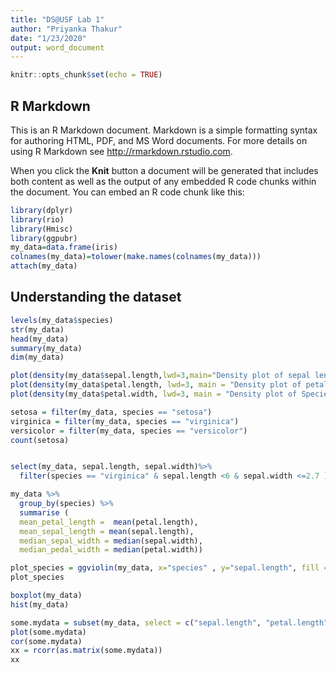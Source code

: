 ---
title: "DS@USF Lab 1"
author: "Priyanka Thakur"
date: "1/23/2020"
output: word_document
---

```{r setup, include=FALSE}
knitr::opts_chunk$set(echo = TRUE)
```

## R Markdown

This is an R Markdown document. Markdown is a simple formatting syntax for authoring HTML, PDF, and MS Word documents. For more details on using R Markdown see <http://rmarkdown.rstudio.com>.

When you click the **Knit** button a document will be generated that includes both content as well as the output of any embedded R code chunks within the document. You can embed an R code chunk like this:

```{r cars}
library(dplyr)
library(rio)
library(Hmisc)
library(ggpubr)
my_data=data.frame(iris)
colnames(my_data)=tolower(make.names(colnames(my_data)))
attach(my_data)

```

## Understanding the dataset



```{r}
levels(my_data$species)
str(my_data)
head(my_data)
summary(my_data)
dim(my_data)

```

```{r}
plot(density(my_data$sepal.length,lwd=3,main="Density plot of sepal length"))
plot(density(my_data$petal.length, lwd=3, main = "Density plot of petal length"))
plot(density(my_data$petal.width, lwd=3, main = "Density plot of Species"))
```

```{r}
setosa = filter(my_data, species == "setosa")
virginica = filter(my_data, species == "virginica")
versicolor = filter(my_data, species == "versicolor")
count(setosa)


select(my_data, sepal.length, sepal.width)%>%
  filter(species == "virginica" & sepal.length <6 & sepal.width <=2.7 )
```
```{r}
my_data %>%
  group_by(species) %>%
  summarise (
  mean_petal_length =  mean(petal.length),
  mean_sepal_length = mean(sepal.length),
  median_sepal_width = median(sepal.width),
  median_pedal_width = median(petal.width))
```

```{r}
plot_species = ggviolin(my_data, x="species" , y="sepal.length", fill = "species", palette = c("#00AFBB", "#E7B800", "#FC4E07"), add = "boxplot" , add.params = list(fill='white'))
plot_species
```

```{r}
boxplot(my_data)
hist(my_data)
```


```{r}
some.mydata = subset(my_data, select = c("sepal.length", "petal.length", "sepal.width","petal.width"))
plot(some.mydata)
cor(some.mydata)
xx = rcorr(as.matrix(some.mydata))
xx
```
